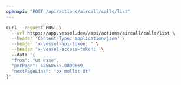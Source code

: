 ```yaml
---
openapi: "POST /api/actions/aircall/calls/list"
---
```


<RequestExample>

```bash Request
curl --request POST \
  --url https://app.vessel.dev//api/actions/aircall/calls/list \
  --header 'Content-Type: application/json' \
  --header 'x-vessel-api-token: ' \
  --header 'x-vessel-access-token: '\ 
  --data '{
  "from": "ut esse",
  "perPage": 48568655.0099569,
  "nextPageLink": "ex mollit Ut"
}'
```

</RequestExample>


      